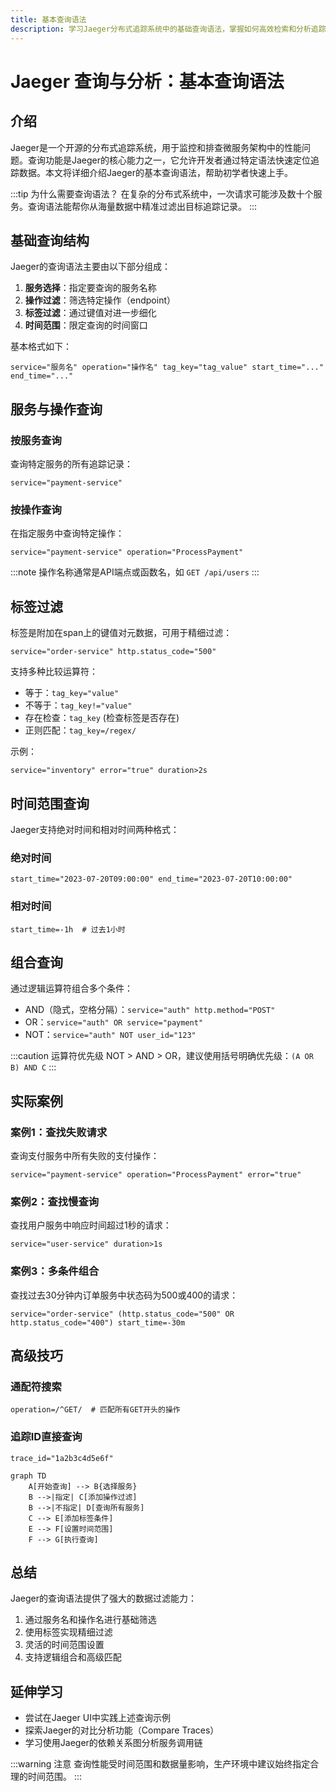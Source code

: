 ```yaml
---
title: 基本查询语法
description: 学习Jaeger分布式追踪系统中的基础查询语法，掌握如何高效检索和分析追踪数据。
---
```


# Jaeger 查询与分析：基本查询语法

## 介绍

Jaeger是一个开源的分布式追踪系统，用于监控和排查微服务架构中的性能问题。查询功能是Jaeger的核心能力之一，它允许开发者通过特定语法快速定位追踪数据。本文将详细介绍Jaeger的基本查询语法，帮助初学者快速上手。

:::tip 为什么需要查询语法？
在复杂的分布式系统中，一次请求可能涉及数十个服务。查询语法能帮你从海量数据中精准过滤出目标追踪记录。
:::

## 基础查询结构

Jaeger的查询语法主要由以下部分组成：

1. **服务选择**：指定要查询的服务名称
2. **操作过滤**：筛选特定操作（endpoint）
3. **标签过滤**：通过键值对进一步细化
4. **时间范围**：限定查询的时间窗口

基本格式如下：
```
service="服务名" operation="操作名" tag_key="tag_value" start_time="..." end_time="..."
```

## 服务与操作查询

### 按服务查询

查询特定服务的所有追踪记录：
```
service="payment-service"
```

### 按操作查询

在指定服务中查询特定操作：
```
service="payment-service" operation="ProcessPayment"
```

:::note
操作名称通常是API端点或函数名，如 `GET /api/users`
:::

## 标签过滤

标签是附加在span上的键值对元数据，可用于精细过滤：

```
service="order-service" http.status_code="500"
```

支持多种比较运算符：
- 等于：`tag_key="value"`
- 不等于：`tag_key!="value"`
- 存在检查：`tag_key` (检查标签是否存在)
- 正则匹配：`tag_key=/regex/`

示例：
```
service="inventory" error="true" duration>2s
```

## 时间范围查询

Jaeger支持绝对时间和相对时间两种格式：

### 绝对时间
```
start_time="2023-07-20T09:00:00" end_time="2023-07-20T10:00:00"
```

### 相对时间
```
start_time=-1h  # 过去1小时
```

## 组合查询

通过逻辑运算符组合多个条件：

- AND（隐式，空格分隔）：`service="auth" http.method="POST"`
- OR：`service="auth" OR service="payment"`
- NOT：`service="auth" NOT user_id="123"`

:::caution 运算符优先级
NOT > AND > OR，建议使用括号明确优先级：`(A OR B) AND C`
:::

## 实际案例

### 案例1：查找失败请求
查询支付服务中所有失败的支付操作：
```
service="payment-service" operation="ProcessPayment" error="true"
```

### 案例2：查找慢查询
查找用户服务中响应时间超过1秒的请求：
```
service="user-service" duration>1s
```

### 案例3：多条件组合
查找过去30分钟内订单服务中状态码为500或400的请求：
```
service="order-service" (http.status_code="500" OR http.status_code="400") start_time=-30m
```

## 高级技巧

### 通配符搜索
```
operation=/^GET/  # 匹配所有GET开头的操作
```

### 追踪ID直接查询
```
trace_id="1a2b3c4d5e6f"
```

```mermaid
graph TD
    A[开始查询] --> B{选择服务}
    B -->|指定| C[添加操作过滤]
    B -->|不指定| D[查询所有服务]
    C --> E[添加标签条件]
    E --> F[设置时间范围]
    F --> G[执行查询]
```

## 总结

Jaeger的查询语法提供了强大的数据过滤能力：
1. 通过服务名和操作名进行基础筛选
2. 使用标签实现精细过滤
3. 灵活的时间范围设置
4. 支持逻辑组合和高级匹配

## 延伸学习

- 尝试在Jaeger UI中实践上述查询示例
- 探索Jaeger的对比分析功能（Compare Traces）
- 学习使用Jaeger的依赖关系图分析服务调用链

:::warning 注意
查询性能受时间范围和数据量影响，生产环境中建议始终指定合理的时间范围。
:::